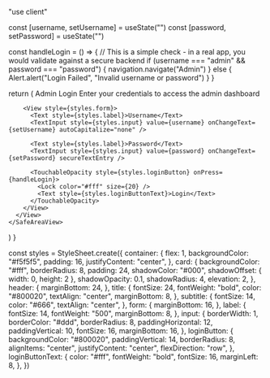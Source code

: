 "use client"


  const [username, setUsername] = useState("")
  const [password, setPassword] = useState("")

  const handleLogin = () => {
    // This is a simple check - in a real app, you would validate against a secure backend
    if (username === "admin" && password === "password") {
      navigation.navigate("Admin")
    } else {
      Alert.alert("Login Failed", "Invalid username or password")
    }
  }

  return (
    <SafeAreaView style={styles.container}>
      <View style={styles.card}>
        <View style={styles.header}>
          <Text style={styles.title}>Admin Login</Text>
          <Text style={styles.subtitle}>Enter your credentials to access the admin dashboard</Text>
        </View>

        <View style={styles.form}>
          <Text style={styles.label}>Username</Text>
          <TextInput style={styles.input} value={username} onChangeText={setUsername} autoCapitalize="none" />

          <Text style={styles.label}>Password</Text>
          <TextInput style={styles.input} value={password} onChangeText={setPassword} secureTextEntry />

          <TouchableOpacity style={styles.loginButton} onPress={handleLogin}>
            <Lock color="#fff" size={20} />
            <Text style={styles.loginButtonText}>Login</Text>
          </TouchableOpacity>
        </View>
      </View>
    </SafeAreaView>
  )
}

const styles = StyleSheet.create({
  container: {
    flex: 1,
    backgroundColor: "#f5f5f5",
    padding: 16,
    justifyContent: "center",
  },
  card: {
    backgroundColor: "#fff",
    borderRadius: 8,
    padding: 24,
    shadowColor: "#000",
    shadowOffset: { width: 0, height: 2 },
    shadowOpacity: 0.1,
    shadowRadius: 4,
    elevation: 2,
  },
  header: {
    marginBottom: 24,
  },
  title: {
    fontSize: 24,
    fontWeight: "bold",
    color: "#800020",
    textAlign: "center",
    marginBottom: 8,
  },
  subtitle: {
    fontSize: 14,
    color: "#666",
    textAlign: "center",
  },
  form: {
    marginBottom: 16,
  },
  label: {
    fontSize: 14,
    fontWeight: "500",
    marginBottom: 8,
  },
  input: {
    borderWidth: 1,
    borderColor: "#ddd",
    borderRadius: 8,
    paddingHorizontal: 12,
    paddingVertical: 10,
    fontSize: 16,
    marginBottom: 16,
  },
  loginButton: {
    backgroundColor: "#800020",
    paddingVertical: 14,
    borderRadius: 8,
    alignItems: "center",
    justifyContent: "center",
    flexDirection: "row",
  },
  loginButtonText: {
    color: "#fff",
    fontWeight: "bold",
    fontSize: 16,
    marginLeft: 8,
  },
})
